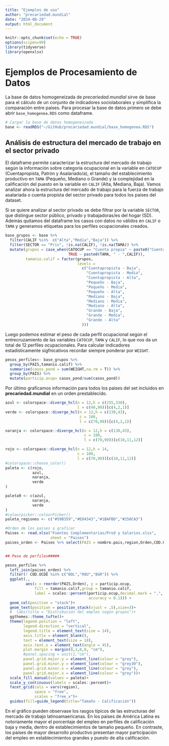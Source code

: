```yaml
---
title: "Ejemplos de uso"
author: "precariedad.mundial"
date: "2024-08-29"
output: html_document
---
```


```r
knitr::opts_chunk$set(echo = TRUE)
options(scipen=99)
library(tidyverse)
library(openxlsx)
```

# Ejemplos de Procesamiento de Datos

La base de datos homogeneizada de *precariedad.mundial* sirve de base para el cálculo de un conjunto de indicadores sociolaborales y simplifica la comparación entre países. Para procesar la base de datos primero se debe abrir `base_homogenea.RDS` como dataframe.

```r
# Cargar la base de datos homogeneizada
base <- readRDS("~/GitHub/precariedad.mundial/base_homogenea.RDS")
```

## Análisis de estructura del mercado de trabajo en el sector privado

El dataframe permite caracterizar la estructura del mercado de trabajo según la información sobre categoría ocupacional en la variable en ```CATOCUP``` (Cuentapropista, Patrón y Asalariado/a), el tamaño del establecimiento productivo en ```TAMA``` (Pequeño, Mediano o Grande) y la complejidad en la calificación del puesto en la variable en ```CALIF``` (Alta, Mediana, Baja). Vamos analizar ahora la estructura del mercado de trabajo para la fuerza de trabajo asalariada o cuenta propista del sector privado para todos los países del dataset.

Si se quiere analizar al sector privado se debe filtrar por la variable ```SECTOR```, que distingue sector público, privado y trabajadoras/es del hogar (SD). Además quitamos del dataframe los casos con datos no válidos en ```CALIF``` o ```TAMA``` y generamos etiquetas para los perfiles ocupacionales creados.

```r
base_grupos <- base %>% 
  filter(CALIF %in%  c("Alta","Media","Baja")) %>% 
  filter(SECTOR == "Priv", !is.na(CALIF), !is.na(TAMA)) %>%
  mutate(grupos = case_when(CATOCUP == "Cuenta propia" ~ paste0("Cuentapropista - ",CALIF),
                            TRUE ~ paste0(TAMA, " - ",CALIF)),
         tamanio.calif = factor(grupos,
                                levels = 
                                  c("Cuentapropista - Baja",
                                    "Cuentapropista - Media",
                                    "Cuentapropista - Alta",
                                    "Pequeño - Baja",
                                    "Pequeño - Media",
                                    "Pequeño - Alta",
                                    "Mediano - Baja",
                                    "Mediano - Media", 
                                    "Mediano - Alta",
                                    "Grande - Baja",
                                    "Grande - Media",
                                    "Grande - Alta"
                                  ))) 
```

Luego podemos estimar el peso de cada perfil ocupacional según el entrecruzamiento de las variables ```CATOCUP```, ```TAMA``` y ```CALIF```, lo que nos da un total de 12 perfiles ocupacionales. Para calcular indicadores estadísticamente sigfnicativos recordar siempre ponderar por ```WEIGHT```.

```r
pesos_perfiles<- base_grupos %>% 
  group_by(PAIS,tamanio.calif) %>% 
  summarise(casos_pond = sum(WEIGHT,na.rm = T)) %>% 
  group_by(PAIS) %>% 
  mutate(particip.ocup= casos_pond/sum(casos_pond))
```

Por último graficamos información para todos los países del set incluidos en **precariedad.mundial** en un orden prestablecido.

```r
azul <- colorspace::diverge_hcl(n = 12,h = c(255,330),
                                l = c(40,90))[c(4,2,1)]
verde <- colorspace::diverge_hcl(n = 12,h = c(130,43),
                                 c = 100,
                                 l = c(70,90))[c(4,2,1)]

naranja <- colorspace::diverge_hcl(n = 12,h = c(130,43),
                                   c = 100,
                                   l = c(70,90))[c(10,11,12)]

rojo <- colorspace::diverge_hcl(n = 12,h = 14,
                                c = 100,
                                l = c(70,90))[c(10,11,12)]
#colorspace::choose_color()
paleta <- c(rojo,
            azul,
            naranja,
            verde
)

paleta9 <- c(azul,
            naranja,
            verde
)
#colourpicker::colourPicker()
paleta_regiones <- c("#59B359","#E04343","#1BAFBD","#250CA3")

#Orden de los paises a graficar
Paises <- read.xlsx("Fuentes Complementarias/Prod y Salarios.xlsx",
                    sheet = "Paises") 
paises_orden <- Paises %>% select(PAIS = nombre.pais,region,Orden,COD.OCDE)


## Peso de perfiles#####

pesos_perfiles %>% 
  left_join(paises_orden) %>% 
  filter(! COD.OCDE %in% c("BOL","ROU","BGR")) %>% 
  ggplot(.,
         aes(x = reorder(PAIS,Orden), y = particip.ocup,
             fill = tamanio.calif,group = tamanio.calif,
             label = scales::percent(particip.ocup,decimal.mark = ",",
                                     accuracy = 0.1))) +
  geom_col(position = "stack")+
  geom_text(position = position_stack(vjust = .5),size=3)+
  #  labs(title = "Distribución del empleo según grupos")+
  ggthemes::theme_tufte()+
  theme(legend.position = "left",
        legend.direction = "vertical",
        legend.title = element_text(size = 14),
        axis.title = element_blank(),
        text = element_text(size = 18),
        axis.text.x = element_text(angle = 45),
        plot.margin = margin(0,1,0,0, "cm"),
        #panel.spacing = unit(1,"cm"),
        panel.grid.major.y = element_line(colour = "grey"),
        panel.grid.minor.y = element_line(colour = "grey30"),
        panel.grid.minor.x = element_line(colour = "grey"),
        panel.grid.major.x = element_line(colour = "grey"))+
  scale_fill_manual(values = paleta)+
  scale_y_continuous(labels = scales::percent)+
  facet_grid(cols = vars(region),
             space = "free",
             scales = "free_x")+
  guides(fill=guide_legend(title="Tamaño - Calificación"))
```
 
 En el gráfico pueden observase los rasgos típicos de las estructuras del mercado de trabajo latinoamaericanas. En los países de América Latina es notoriamente mayor el porcentaje del empleo en perfiles de calificación baja y media, dentro de establecimientos de tamaño pequeño. En contraste, los países de mayor desarrollo productivo presentan mayor participación del empleo en establecimientos grandes y puesto de alta calificación.
 
 
